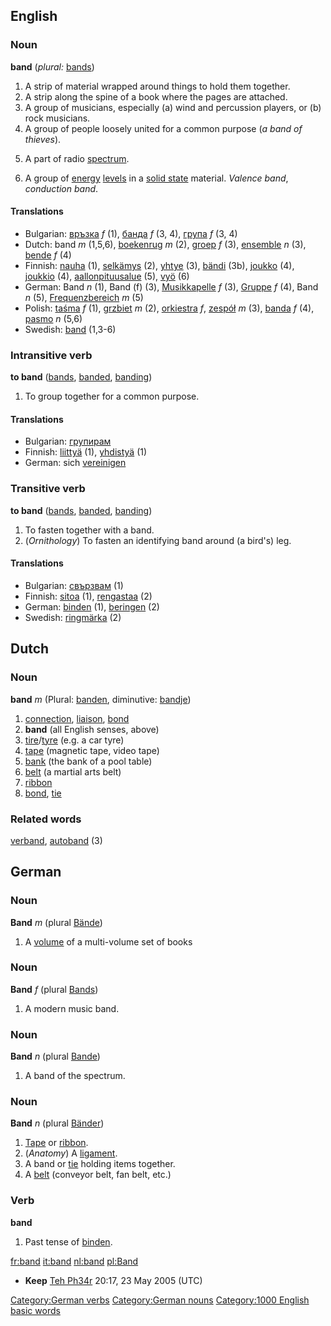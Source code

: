 ==English==

===Noun===
'''band'''  (''plural:'' [[bands]])
# A strip of material wrapped around things to hold them together.
# A strip along the spine of a book where the pages are attached.
# A group of musicians, especially (a) wind and percussion players, or (b) rock musicians.
# A group of people loosely united for a common purpose (''a band of thieves'').
# {{Physics}} A part of radio [[spectrum]].
# {{Physics}} A group of [[energy]] [[level]]s in a [[solid state]] material. ''Valence band'', ''conduction band''.

====Translations====

*Bulgarian: [[връзка]] ''f'' (1), [[банда]] ''f'' (3, 4), [[група]] ''f'' (3, 4)
*Dutch: band ''m'' (1,5,6), [[boekenrug]] ''m'' (2), [[groep]] ''f'' (3), [[ensemble]] ''n'' (3), [[bende]] ''f'' (4)
*Finnish: [[nauha]] (1), [[selkämys]] (2), [[yhtye]] (3), [[bändi]] (3b), [[joukko]] (4), [[joukkio]] (4), [[aallonpituusalue]] (5), [[vyö]] (6)
*German: Band ''n'' (1), Band (f) (3), [[Musikkapelle]] ''f'' (3), [[Gruppe]] ''f'' (4), Band ''n'' (5), [[ Frequenzbereich]] ''m'' (5)
*Polish: [[taśma]] ''f'' (1), [[grzbiet]] ''m'' (2), [[orkiestra]] ''f'', [[zespół]] ''m'' (3), [[banda]] ''f'' (4), [[pasmo]] ''n'' (5,6)
*Swedish: [[band]] (1,3-6)

===Intransitive verb===
'''to band'''  ([[bands]], [[banded]], [[banding]])
# To group together for a common purpose.

====Translations====
*Bulgarian: [[групирам]]
*Finnish: [[liittyä]] (1), [[yhdistyä]] (1)
*German: sich [[vereinigen]]

===Transitive verb===
'''to band'''  ([[bands]], [[banded]], [[banding]])
# To fasten together with a band.
# (''Ornithology'') To fasten an identifying band around (a bird's) leg.

====Translations====
*Bulgarian: [[свързвам]] (1)
*Finnish: [[sitoa]] (1), [[rengastaa]] (2)
*German: [[binden]] (1), [[beringen]] (2)
*Swedish: [[ringmärka]] (2)

==Dutch==

===Noun===
'''band''' ''m'' (Plural: [[banden]], diminutive: [[bandje]])
#[[connection]], [[liaison]], [[bond]]
# '''band'''  (all English senses, above)
#[[tire]]/[[tyre]] (e.g. a car tyre)
#[[tape]] (magnetic tape, video tape)
#[[bank]] (the bank of a pool table)
#[[belt]] (a martial arts belt)
#[[ribbon]]
#[[bond]], [[tie]] 

===Related words===
[[verband]], [[autoband]] (3)

==German==

===Noun===
'''Band''' ''m'' (plural [[Bände]])
# A [[volume]] of a multi-volume set of books

===Noun===
'''Band''' ''f'' (plural [[Bands]])
# A modern music band.

===Noun===
'''Band''' ''n'' (plural [[Bande]])
# A band of the spectrum.

===Noun===
'''Band''' ''n'' (plural [[Bänder]])
# [[Tape]] or [[ribbon]].
# (''Anatomy'') A [[ligament]].
# A band or [[tie]] holding items together.
# A [[belt]] (conveyor belt, fan belt, etc.)

===Verb===
'''band'''
# Past tense of [[binden]].

[[Category:German verbs]]
[[Category:German nouns]]

[[fr:band]]
[[it:band]]
[[nl:band]]
[[pl:Band]]
[[Category:1000 English basic words]]

*'''Keep''' [[User:Teh Ph34r|Teh Ph34r]] 20:17, 23 May 2005 (UTC)